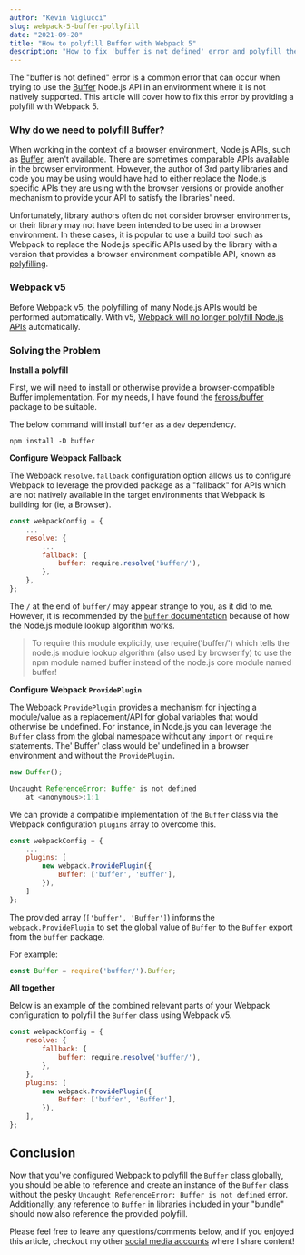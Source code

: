 ```yaml
---
author: "Kevin Viglucci"
slug: webpack-5-buffer-pollyfill
date: "2021-09-20"
title: "How to polyfill Buffer with Webpack 5"
description: "How to fix 'buffer is not defined' error and polyfill the Node.js Buffer API for browsers with Webpack 5."
---
```


The "buffer is not defined" error is a common error that can occur when trying to use the [Buffer](https://nodejs.org/api/buffer.html) Node.js API in an environment where it is not natively supported. This article will cover how to fix this error by providing a polyfill with Webpack 5.

### Why do we need to polyfill Buffer?

When working in the context of a browser environment, Node.js APIs, such as [Buffer](https://nodejs.org/api/buffer.html), aren't available. There are sometimes comparable APIs available in the browser environment. However, the author of 3rd party libraries and code you may be using would have had to either replace the Node.js specific APIs they are using with the browser versions or provide another mechanism to provide your API to satisfy the libraries' need.

Unfortunately, library authors often do not consider browser environments, or their library may not have been intended to be used in a browser environment. In these cases, it is popular to use a build tool such as Webpack to replace the Node.js specific APIs used by the library with a version that provides a browser environment compatible API, known as [polyfilling](https://developer.mozilla.org/en-US/docs/Glossary/Polyfill).

### Webpack v5

Before Webpack v5, the polyfilling of many Node.js APIs would be performed automatically. With v5, [Webpack will no longer polyfill Node.js APIs](https://webpack.js.org/blog/2020-10-10-webpack-5-release/#automatic-nodejs-polyfills-removed) automatically.

### Solving the Problem

__Install a polyfill__

First, we will need to install or otherwise provide a browser-compatible Buffer implementation. For my needs, I have found the [feross/buffer](https://www.npmjs.com/package/buffer) package to be suitable.

The below command will install `buffer` as a `dev` dependency.

```
npm install -D buffer
```

__Configure Webpack Fallback__

The Webpack `resolve.fallback` configuration option allows us to configure Webpack to leverage the provided package as a "fallback" for APIs which are not natively available in the target environments that Webpack is building for (ie, a Browser).

```js
const webpackConfig = {
    ...
    resolve: {
        ...
        fallback: {
            buffer: require.resolve('buffer/'),
        },
    },
};
```

The `/` at the end of `buffer/` may appear strange to you, as it did to me. However, it is recommended by the [`buffer` documentation](https://www.npmjs.com/package/buffer#usage) because of how the Node.js module lookup algorithm works.

> To require this module explicitly, use require('buffer/') which tells the node.js module lookup algorithm (also used by browserify) to use the npm module named buffer instead of the node.js core module named buffer!

__Configure Webpack `ProvidePlugin`__

The Webpack `ProvidePlugin` provides a mechanism for injecting a module/value as a replacement/API for global variables that would otherwise be undefined. For instance, in Node.js you can leverage the `Buffer` class from the global namespace without any `import` or `require` statements. The' Buffer' class would be' undefined in a browser environment and without the `ProvidePlugin.`

```js
new Buffer();

Uncaught ReferenceError: Buffer is not defined
    at <anonymous>:1:1
```

We can provide a compatible implementation of the `Buffer` class via the Webpack configuration `plugins` array to overcome this.

```js
const webpackConfig = {
    ...
    plugins: [
        new webpack.ProvidePlugin({
            Buffer: ['buffer', 'Buffer'],
        }),
    ]
};
```

The provided array (`['buffer', 'Buffer']`) informs the `webpack.ProvidePlugin` to set the global value of `Buffer` to the `Buffer` export from the `buffer` package.

For example:

```js
const Buffer = require('buffer/').Buffer;
```

__All together__

Below is an example of the combined relevant parts of your Webpack configuration to polyfill the `Buffer` class using Webpack v5.

```js
const webpackConfig = {
    resolve: {
        fallback: {
            buffer: require.resolve('buffer/'),
        },
    },
    plugins: [
        new webpack.ProvidePlugin({
            Buffer: ['buffer', 'Buffer'],
        }),
    ],
};
```

## Conclusion

Now that you've configured Webpack to polyfill the `Buffer` class globally, you should be able to reference and create an instance of the `Buffer` class without the pesky `Uncaught ReferenceError: Buffer is not defined` error. Additionally, any reference to `Buffer` in libraries included in your "bundle" should now also reference the provided polyfill.

Please feel free to leave any questions/comments below, and if you enjoyed this article, checkout my other [social media accounts](https://linktr.ee/viglucci) where I share content!
